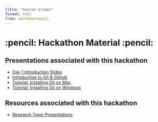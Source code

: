 ```yaml
---
title: "Shared Slides"
format: html
from: markdown+emoji
---
```


# :pencil: Hackathon Material :pencil:

## Presentations associated with this hackathon

- [Day 1 Introduction Slides](https://mrc-ide.github.io/cema-mrc-hackathon/slides/intro_slides.html)
- [Introduction to Git & Github](https://mrc-ide.github.io/cema-mrc-hackathon/slides/git_intro_slides.html)
- [Tutorial: Installing Git on Mac](https://mrc-ide.github.io/cema-mrc-hackathon/slides/git_install_mac.html)
- [Tutorial: Installing Git on Windows](https://mrc-ide.github.io/cema-mrc-hackathon/slides/git_install_windows.html)

## Resources associated with this hackathon

- [Research Topic Presentations](https://docs.google.com/document/d/e/2PACX-1vSCnA6v5e8kXdZIIJuxiwvFIYElBKH0tNczezd-GJnR40tIc0B3XVPQrTmqIUw7P1ApT941ku0QnJDW/pub)

